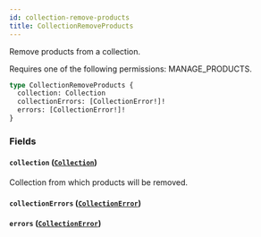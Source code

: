 ```yaml
---
id: collection-remove-products
title: CollectionRemoveProducts
---
```



Remove products from a collection. 

Requires one of the following permissions: MANAGE_PRODUCTS.

```graphql
type CollectionRemoveProducts {
  collection: Collection
  collectionErrors: [CollectionError!]!
  errors: [CollectionError!]!
}
```


### Fields

#### `collection` ([`Collection`](../../../developer/api-reference/objects/collection))

Collection from which products will be removed.


#### `collectionErrors` ([`CollectionError`](../../../developer/api-reference/objects/collection-error))




#### `errors` ([`CollectionError`](../../../developer/api-reference/objects/collection-error))






